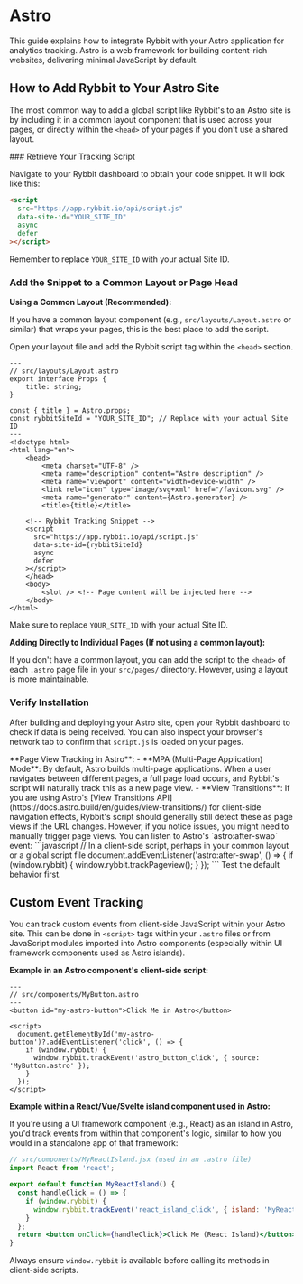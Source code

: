 
# Astro

This guide explains how to integrate Rybbit with your Astro application for analytics tracking. Astro is a web framework for building content-rich websites, delivering minimal JavaScript by default.

## How to Add Rybbit to Your Astro Site

The most common way to add a global script like Rybbit's to an Astro site is by including it in a common layout component that is used across your pages, or directly within the `<head>` of your pages if you don't use a shared layout.

<Steps>
### Retrieve Your Tracking Script

Navigate to your Rybbit dashboard to obtain your code snippet. It will look like this:

```html
<script
  src="https://app.rybbit.io/api/script.js"
  data-site-id="YOUR_SITE_ID"
  async
  defer
></script>
```
Remember to replace `YOUR_SITE_ID` with your actual Site ID.

### Add the Snippet to a Common Layout or Page Head

**Using a Common Layout (Recommended):**

If you have a common layout component (e.g., `src/layouts/Layout.astro` or similar) that wraps your pages, this is the best place to add the script.

Open your layout file and add the Rybbit script tag within the `<head>` section.

```astro filename="src/layouts/Layout.astro"
---
// src/layouts/Layout.astro
export interface Props {
	title: string;
}

const { title } = Astro.props;
const rybbitSiteId = "YOUR_SITE_ID"; // Replace with your actual Site ID
---
<!doctype html>
<html lang="en">
	<head>
		<meta charset="UTF-8" />
		<meta name="description" content="Astro description" />
		<meta name="viewport" content="width=device-width" />
		<link rel="icon" type="image/svg+xml" href="/favicon.svg" />
		<meta name="generator" content={Astro.generator} />
		<title>{title}</title>

    <!-- Rybbit Tracking Snippet -->
    <script
      src="https://app.rybbit.io/api/script.js"
      data-site-id={rybbitSiteId}
      async
      defer
    ></script>
	</head>
	<body>
		<slot /> <!-- Page content will be injected here -->
	</body>
</html>
```
Make sure to replace `YOUR_SITE_ID` with your actual Site ID.

**Adding Directly to Individual Pages (If not using a common layout):**

If you don't have a common layout, you can add the script to the `<head>` of each `.astro` page file in your `src/pages/` directory. However, using a layout is more maintainable.

### Verify Installation

After building and deploying your Astro site, open your Rybbit dashboard to check if data is being received. You can also inspect your browser's network tab to confirm that `script.js` is loaded on your pages.
</Steps>

<Callout type="info">
  **Page View Tracking in Astro**:
  - **MPA (Multi-Page Application) Mode**: By default, Astro builds multi-page applications. When a user navigates between different pages, a full page load occurs, and Rybbit's script will naturally track this as a new page view.
  - **View Transitions**: If you are using Astro's [View Transitions API](https://docs.astro.build/en/guides/view-transitions/) for client-side navigation effects, Rybbit's script should generally still detect these as page views if the URL changes. However, if you notice issues, you might need to manually trigger page views. You can listen to Astro's `astro:after-swap` event:
    ```javascript
    // In a client-side script, perhaps in your common layout or a global script file
    document.addEventListener('astro:after-swap', () => {
      if (window.rybbit) {
        window.rybbit.trackPageview();
      }
    });
    ```
  Test the default behavior first.
</Callout>

## Custom Event Tracking

You can track custom events from client-side JavaScript within your Astro site. This can be done in `<script>` tags within your `.astro` files or from JavaScript modules imported into Astro components (especially within UI framework components used as Astro islands).

**Example in an Astro component's client-side script:**
```astro
---
// src/components/MyButton.astro
---
<button id="my-astro-button">Click Me in Astro</button>

<script>
  document.getElementById('my-astro-button')?.addEventListener('click', () => {
    if (window.rybbit) {
      window.rybbit.trackEvent('astro_button_click', { source: 'MyButton.astro' });
    }
  });
</script>
```

**Example within a React/Vue/Svelte island component used in Astro:**

If you're using a UI framework component (e.g., React) as an island in Astro, you'd track events from within that component's logic, similar to how you would in a standalone app of that framework:

```jsx
// src/components/MyReactIsland.jsx (used in an .astro file)
import React from 'react';

export default function MyReactIsland() {
  const handleClick = () => {
    if (window.rybbit) {
      window.rybbit.trackEvent('react_island_click', { island: 'MyReactIsland' });
    }
  };
  return <button onClick={handleClick}>Click Me (React Island)</button>;
}
```

Always ensure `window.rybbit` is available before calling its methods in client-side scripts.
